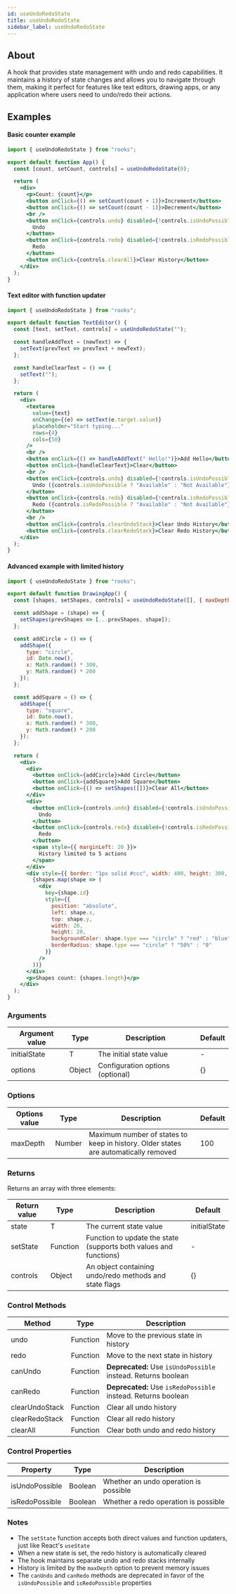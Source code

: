 ```yaml
---
id: useUndoRedoState
title: useUndoRedoState
sidebar_label: useUndoRedoState
---
```


## About

A hook that provides state management with undo and redo capabilities. It maintains a history of state changes and allows you to navigate through them, making it perfect for features like text editors, drawing apps, or any application where users need to undo/redo their actions.

[//]: # "Main"

## Examples

#### Basic counter example

```jsx
import { useUndoRedoState } from "rooks";

export default function App() {
  const [count, setCount, controls] = useUndoRedoState(0);

  return (
    <div>
      <p>Count: {count}</p>
      <button onClick={() => setCount(count + 1)}>Increment</button>
      <button onClick={() => setCount(count - 1)}>Decrement</button>
      <br />
      <button onClick={controls.undo} disabled={!controls.isUndoPossible}>
        Undo
      </button>
      <button onClick={controls.redo} disabled={!controls.isRedoPossible}>
        Redo
      </button>
      <button onClick={controls.clearAll}>Clear History</button>
    </div>
  );
}
```

#### Text editor with function updater

```jsx
import { useUndoRedoState } from "rooks";

export default function TextEditor() {
  const [text, setText, controls] = useUndoRedoState("");

  const handleAddText = (newText) => {
    setText(prevText => prevText + newText);
  };

  const handleClearText = () => {
    setText("");
  };

  return (
    <div>
      <textarea
        value={text}
        onChange={(e) => setText(e.target.value)}
        placeholder="Start typing..."
        rows={4}
        cols={50}
      />
      <br />
      <button onClick={() => handleAddText(" Hello!")}>Add Hello</button>
      <button onClick={handleClearText}>Clear</button>
      <br />
      <button onClick={controls.undo} disabled={!controls.isUndoPossible}>
        Undo ({controls.isUndoPossible ? "Available" : "Not Available"})
      </button>
      <button onClick={controls.redo} disabled={!controls.isRedoPossible}>
        Redo ({controls.isRedoPossible ? "Available" : "Not Available"})
      </button>
      <br />
      <button onClick={controls.clearUndoStack}>Clear Undo History</button>
      <button onClick={controls.clearRedoStack}>Clear Redo History</button>
    </div>
  );
}
```

#### Advanced example with limited history

```jsx
import { useUndoRedoState } from "rooks";

export default function DrawingApp() {
  const [shapes, setShapes, controls] = useUndoRedoState([], { maxDepth: 5 });

  const addShape = (shape) => {
    setShapes(prevShapes => [...prevShapes, shape]);
  };

  const addCircle = () => {
    addShape({
      type: "circle",
      id: Date.now(),
      x: Math.random() * 300,
      y: Math.random() * 200
    });
  };

  const addSquare = () => {
    addShape({
      type: "square",
      id: Date.now(),
      x: Math.random() * 300,
      y: Math.random() * 200
    });
  };

  return (
    <div>
      <div>
        <button onClick={addCircle}>Add Circle</button>
        <button onClick={addSquare}>Add Square</button>
        <button onClick={() => setShapes([])}>Clear All</button>
      </div>
      <div>
        <button onClick={controls.undo} disabled={!controls.isUndoPossible}>
          Undo
        </button>
        <button onClick={controls.redo} disabled={!controls.isRedoPossible}>
          Redo
        </button>
        <span style={{ marginLeft: 20 }}>
          History limited to 5 actions
        </span>
      </div>
      <div style={{ border: "1px solid #ccc", width: 400, height: 300, position: "relative" }}>
        {shapes.map(shape => (
          <div
            key={shape.id}
            style={{
              position: "absolute",
              left: shape.x,
              top: shape.y,
              width: 20,
              height: 20,
              backgroundColor: shape.type === "circle" ? "red" : "blue",
              borderRadius: shape.type === "circle" ? "50%" : "0"
            }}
          />
        ))}
      </div>
      <p>Shapes count: {shapes.length}</p>
    </div>
  );
}
```

### Arguments

| Argument value | Type   | Description                      | Default |
| -------------- | ------ | -------------------------------- | ------- |
| initialState   | T      | The initial state value          | -       |
| options        | Object | Configuration options (optional) | {}      |

### Options

| Options value | Type   | Description                                                                    | Default |
| ------------- | ------ | ------------------------------------------------------------------------------ | ------- |
| maxDepth      | Number | Maximum number of states to keep in history. Older states are automatically removed | 100     |

### Returns

Returns an array with three elements:

| Return value | Type         | Description                                                          | Default   |
| ------------ | ------------ | -------------------------------------------------------------------- | --------- |
| state        | T            | The current state value                                              | initialState |
| setState     | Function     | Function to update the state (supports both values and functions)   | -         |
| controls     | Object       | An object containing undo/redo methods and state flags              | {}        |

### Control Methods

| Method         | Type     | Description                                                     |
| -------------- | -------- | --------------------------------------------------------------- |
| undo           | Function | Move to the previous state in history                           |
| redo           | Function | Move to the next state in history                               |
| canUndo        | Function | **Deprecated:** Use `isUndoPossible` instead. Returns boolean   |
| canRedo        | Function | **Deprecated:** Use `isRedoPossible` instead. Returns boolean   |
| clearUndoStack | Function | Clear all undo history                                          |
| clearRedoStack | Function | Clear all redo history                                          |
| clearAll       | Function | Clear both undo and redo history                                |

### Control Properties

| Property       | Type    | Description                                    |
| -------------- | ------- | ---------------------------------------------- |
| isUndoPossible | Boolean | Whether an undo operation is possible          |
| isRedoPossible | Boolean | Whether a redo operation is possible           |

### Notes

- The `setState` function accepts both direct values and function updaters, just like React's `useState`
- When a new state is set, the redo history is automatically cleared
- The hook maintains separate undo and redo stacks internally
- History is limited by the `maxDepth` option to prevent memory issues
- The `canUndo` and `canRedo` methods are deprecated in favor of the `isUndoPossible` and `isRedoPossible` properties
